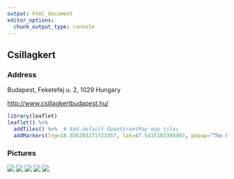 ```yaml
---
output: html_document
editor_options: 
  chunk_output_type: console
---
```


## Csillagkert {.unnumbered}

### Address

Budapest, Feketefej u. 2, 1029 Hungary

<http://www.csillagkertbudapest.hu/>

```r
library(leaflet)
leaflet() %>%
  addTiles() %>%  # Add default OpenStreetMap map tiles
  addMarkers(lng=18.936203271723357, lat=47.5415102394497, popup="The birthplace of R")
```



### Pictures

![](images/csillag1.jpg){#cs1}
![](images/csillag4.jpeg){#cs2}
![](images/csillag3.jpeg){#cs2}
![](images/csillag2.jpg){#cs2}
![](images/csillag5.jpg){#cs2}


